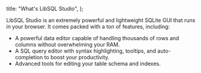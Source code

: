 
  title: "What's LibSQL Studio",
};

<DocContent title="LibSQL Studio" group="About Us">


LibSQL Studio is an extremely powerful and lightweight SQLite GUI that runs in your browser. It comes packed with a ton of features, including:
- A powerful data editor capable of handling thousands of rows and columns without overwhelming your RAM.
- A SQL query editor with syntax highlighting, tooltips, and auto-completion to boost your productivity.
- Advanced tools for editing your table schema and indexes.

</DocContent>
